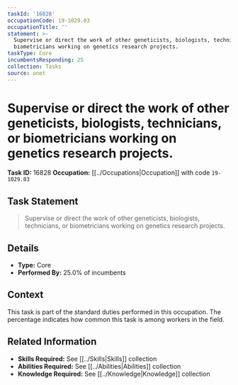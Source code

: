 ```yaml
---
taskId: '16828'
occupationCode: 19-1029.03
occupationTitle: ''
statement: >-
  Supervise or direct the work of other geneticists, biologists, technicians, or
  biometricians working on genetics research projects.
taskType: Core
incumbentsResponding: 25
collection: Tasks
source: onet
---
```

# Supervise or direct the work of other geneticists, biologists, technicians, or biometricians working on genetics research projects.

**Task ID:** 16828
**Occupation:** [[../Occupations|Occupation]] with code `19-1029.03`

## Task Statement

> Supervise or direct the work of other geneticists, biologists, technicians, or biometricians working on genetics research projects.

## Details

- **Type:** Core
- **Performed By:** 25.0% of incumbents

## Context

This task is part of the standard duties performed in this occupation. The percentage indicates how common this task is among workers in the field.

## Related Information

- **Skills Required:** See [[../Skills|Skills]] collection
- **Abilities Required:** See [[../Abilities|Abilities]] collection
- **Knowledge Required:** See [[../Knowledge|Knowledge]] collection
